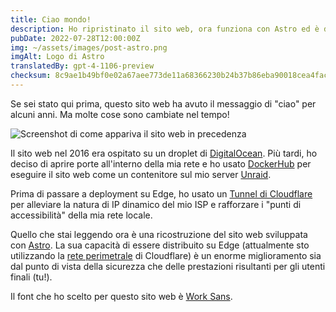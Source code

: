 ```yaml
---
title: Ciao mondo!
description: Ho ripristinato il sito web, ora funziona con Astro ed è distribuito su Edge!
pubDate: 2022-07-28T12:00:00Z
img: ~/assets/images/post-astro.png
imgAlt: Logo di Astro
translatedBy: gpt-4-1106-preview
checksum: 8c9ae1b49bf0e02a67aee773de11a68366230b24b37b86eba90018cea4facf2f
---
```



Se sei stato qui prima, questo sito web ha avuto il messaggio di "ciao" per alcuni anni. Ma molte cose sono cambiate nel tempo!

<Image
  src={OldWebsiteImage}
  alt="Screenshot di come appariva il sito web in precedenza"
  format="webp"
/>

Il sito web nel 2016 era ospitato su un droplet di [DigitalOcean](https://digitalocean.com). Più tardi, ho deciso di aprire porte all'interno della mia rete e ho usato [DockerHub](https://hub.docker.com/r/barrenechea/barrenechea-website) per eseguire il sito web come un contenitore sul mio server [Unraid](https://unraid.net).

Prima di passare a deployment su Edge, ho usato un [Tunnel di Cloudflare](https://www.cloudflare.com/it-it/products/tunnel/) per alleviare la natura di IP dinamico del mio ISP e rafforzare i "punti di accessibilità" della mia rete locale.

Quello che stai leggendo ora è una ricostruzione del sito web sviluppata con [Astro](https://astro.build). La sua capacità di essere distribuito su Edge (attualmente sto utilizzando la [rete perimetrale](https://www.cloudflare.com/it-it/learning/cdn/glossary/edge-server/) di Cloudflare) è un enorme miglioramento sia dal punto di vista della sicurezza che delle prestazioni risultanti per gli utenti finali (tu!).

Il font che ho scelto per questo sito web è [Work Sans](https://fonts.google.com/specimen/Work+Sans).

